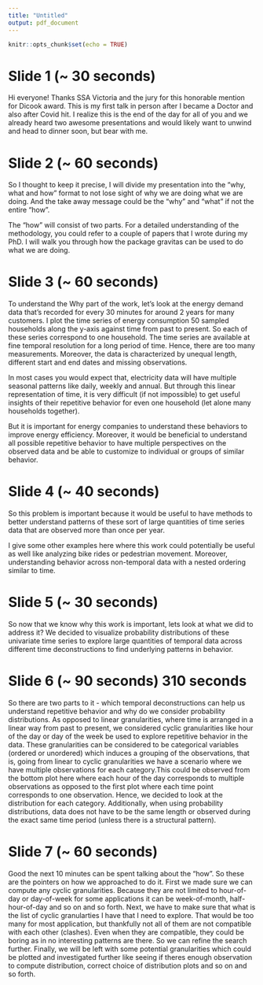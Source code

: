 ```yaml
---
title: "Untitled"
output: pdf_document
---
```


```r
knitr::opts_chunk$set(echo = TRUE)
```

# Slide 1 (~ 30 seconds)

Hi everyone! Thanks SSA Victoria and the jury for this honorable mention for Dicook award. This is my first talk in person after I became a Doctor and also after Covid hit. I realize this is the end of the day for all of you and we already heard two awesome presentations and would likely want to unwind and head to dinner soon, but bear with me.

# Slide 2 (~ 60 seconds)

So I thought to keep it precise, I will divide my presentation into the  "why, what and how" format to not lose sight of why we are doing what we are doing. And the take away message could be the "why" and "what" if not the entire "how".

The "how" will consist of two parts. For a detailed understanding of the methodology, you could refer to a couple of papers that I wrote during my PhD. I will walk you through how the package gravitas can be used to do what we are doing.

# Slide 3 (~ 60 seconds)

To understand the Why part of the work, let's look at the energy demand data that's recorded for every 30 minutes for around 2 years for many customers. I plot the time series of energy consumption 50 sampled households along the y-axis against time from past to present. So each of these series correspond to one household. The time series are available at fine temporal resolution for a long period of time. Hence, there are too many measurements. Moreover, the data is characterized by unequal length, different start and end dates and missing observations.

In most cases you would expect that, electricity data will have multiple seasonal patterns like daily, weekly and annual. But through this linear representation of time, it is very difficult (if not impossible) to get useful insights of their repetitive behavior for even one household (let alone many households together).  

But it is important for energy companies to understand these behaviors to improve energy efficiency. Moreover, it would be beneficial to understand all possible repetitive behavior to have multiple perspectives on the observed data and be able to customize to individual or groups of similar behavior.

# Slide 4 (~ 40 seconds)

So this problem is important because it would be useful to have methods to better understand patterns of these sort of large quantities of time series data that are observed more than once per year.

I give some other examples here where this work could potentially be useful as well like analyzing bike rides or pedestrian movement. Moreover, understanding behavior across non-temporal data with a nested ordering similar to time.

# Slide 5 (~ 30 seconds)

So now that we know why this work is important, lets look at what we did to address it? We decided to visualize probability distributions of these univariate time series to explore large quantities of temporal data across different time deconstructions to find underlying patterns in behavior.

# Slide 6 (~ 90 seconds) 310 seconds

So there are two parts to it - which temporal deconstructions can help us understand repetitive behavior and why do we consider probability distributions.
As opposed to linear granularities, where time is arranged in a linear way from past to present, we considered cyclic granularities like hour of the day or day of the week be used to explore repetitive behavior in the data. These granularities can be considered to be categorical variables (ordered or unordered) which induces a grouping of the observations, that is, going from linear to cyclic granularities we have a scenario where we have multiple observations for each category.This could be observed from the bottom plot here where each hour of the day corresponds to multiple observations as opposed to the first plot where each time point corresponds to one observation. Hence, we decided to look at the distribution for each category. Additionally, when using probability distributions, data does not have to be the same length or observed during the exact same time period (unless there is a structural pattern).


# Slide 7 (~ 60 seconds)

Good the next 10 minutes can be spent talking about the "how". So these are the pointers on how we approached to do it. First we made sure we can compute any cyclic granularities. Because they are not limited to hour-of-day or day-of-week for some applications it can be week-of-month, half-hour-of-day and so on and so forth. Next, we have to make sure that what is the list of cyclic granularties I have that I need to explore. That would be too many for most application, but thankfully not all of them are not compatible with each other (clashes). Even when they are compatible, they could be boring as in no interesting patterns are there. So we can refine the search further. Finally, we will be left with some potential granularities which could be plotted and investigated further like seeing if theres enough observation to compute distribution, correct choice of distribution plots and so on and so forth.












